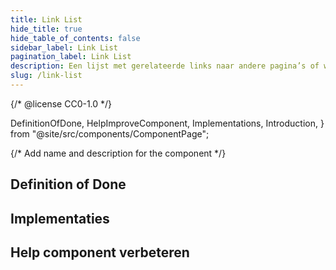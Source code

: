 ```yaml
---
title: Link List
hide_title: true
hide_table_of_contents: false
sidebar_label: Link List
pagination_label: Link List
description: Een lijst met gerelateerde links naar andere pagina’s of websites.
slug: /link-list
---
```


{/* @license CC0-1.0 */}

  DefinitionOfDone,
  HelpImproveComponent,
  Implementations,
  Introduction,
} from "@site/src/components/ComponentPage";

{/* Add name and description for the component */}


<Introduction component={component} headingLevel={1} description={description} />

## Definition of Done

<DefinitionOfDone component={component} headingLevel={3} />

## Implementaties

<Implementations component={component} headingLevel={3} />

## Help component verbeteren

<HelpImproveComponent component={component} headingLevel={3} />

